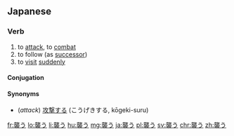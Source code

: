 ==Japanese==
{{ja-kanjitab|襲}}

===Verb===
{{ja-verb|おそう|type=1|tr=trans}}
# to [[attack]], to [[combat]]
# to follow (as [[successor]])
# to [[visit]] [[suddenly]]

====Conjugation====
{{ja-go-u|襲|おそ|oso}}

====Synonyms====
* (''attack'') [[攻撃する]] (こうげきする, kōgeki-suru)

[[fr:襲う]]
[[lo:襲う]]
[[li:襲う]]
[[hu:襲う]]
[[mg:襲う]]
[[ja:襲う]]
[[pl:襲う]]
[[sv:襲う]]
[[chr:襲う]]
[[zh:襲う]]